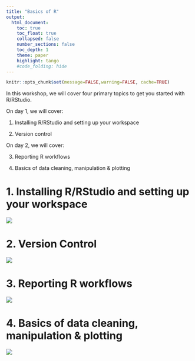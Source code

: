 ```yaml
---
title: "Basics of R"
output:
  html_document:
    toc: true
    toc_float: true
    collapsed: false
    number_sections: false
    toc_depth: 1
    theme: paper
    highlight: tango
    #code_folding: hide
---
```


```r
knitr::opts_chunk$set(message=FALSE,warning=FALSE, cache=TRUE)
```

In this workshop, we will cover four primary topics to get you started with R/RStudio. 

On day 1, we will cover:

1. Installing R/RStudio and setting up your workspace

2. Version control

On day 2, we will cover: 

3. Reporting R workflows

4. Basics of data cleaning, manipulation & plotting

# 1. Installing R/RStudio and setting up your workspace

![](images/R Studio Workspace.jpeg)

# 2. Version Control

![](images/GitHub_logo.png)

# 3. Reporting R workflows

![](images/rmarkdown_hex.png)

# 4. Basics of data cleaning, manipulation & plotting

![](images/tidyverse_hex.png)


